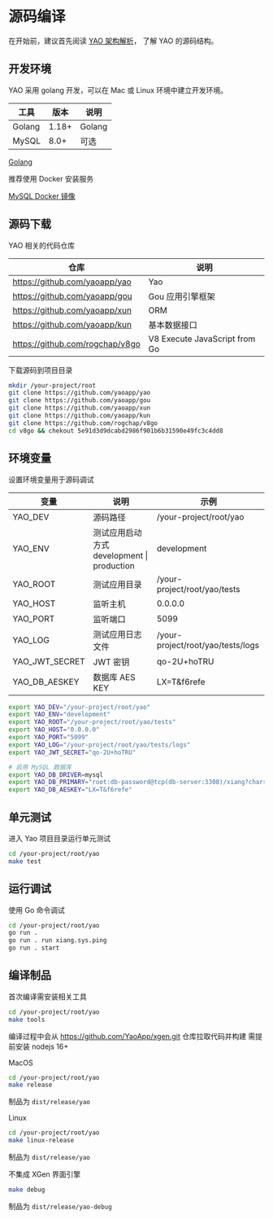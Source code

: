# 源码编译

在开始前，建议首先阅读 [YAO 架构解析](../%E4%BB%8B%E7%BB%8D/YAO%E6%9E%B6%E6%9E%84%E8%A7%A3%E6%9E%90.mdx)， 了解 YAO 的源码结构。

## 开发环境

YAO 采用 golang 开发，可以在 Mac 或 Linux 环境中建立开发环境。

| 工具   | 版本  | 说明   |
| ------ | ----- | ------ |
| Golang | 1.18+ | Golang |
| MySQL  | 8.0+  | 可选   |

[Golang](https://go.dev/learn/)

推荐使用 Docker 安装服务

[MySQL Docker 镜像](https://hub.docker.com/layers/mysql/library/mysql/8.0.26/images/sha256-882e55f40d61034a2bb8a1abab1353571ad2a33866f382350788eb34740528b5?context=explore)

## 源码下载

YAO 相关的代码仓库

| 仓库                            | 说明                          |
| ------------------------------- | ----------------------------- |
| https://github.com/yaoapp/yao   | Yao                           |
| https://github.com/yaoapp/gou   | Gou 应用引擎框架              |
| https://github.com/yaoapp/xun   | ORM                           |
| https://github.com/yaoapp/kun   | 基本数据接口                  |
| https://github.com/rogchap/v8go | V8 Execute JavaScript from Go |

下载源码到项目目录

```bash
mkdir /your-project/root
git clone https://github.com/yaoapp/yao
git clone https://github.com/yaoapp/gou
git clone https://github.com/yaoapp/xun
git clone https://github.com/yaoapp/kun
git clone https://github.com/rogchap/v8go
cd v8go && chekout 5e91d3d9dcabd2986f901b6b31590e49fc3c4dd8
```

## 环境变量

设置环境变量用于源码调试

| 变量           | 说明                                       | 示例                              |
| -------------- | ------------------------------------------ | --------------------------------- |
| YAO_DEV        | 源码路径                                   | /your-project/root/yao            |
| YAO_ENV        | 测试应用启动方式 development \| production | development                       |
| YAO_ROOT       | 测试应用目录                               | /your-project/root/yao/tests      |
| YAO_HOST       | 监听主机                                   | 0.0.0.0                           |
| YAO_PORT       | 监听端口                                   | 5099                              |
| YAO_LOG        | 测试应用日志文件                           | /your-project/root/yao/tests/logs |
| YAO_JWT_SECRET | JWT 密钥                                   | qo-2U+hoTRU                       |
| YAO_DB_AESKEY  | 数据库 AES KEY                             | LX=T&f6refe                       |

```bash
export YAO_DEV="/your-project/root/yao"
export YAO_ENV="development"
export YAO_ROOT="/your-project/root/yao/tests"
export YAO_HOST="0.0.0.0"
export YAO_PORT="5099"
export YAO_LOG="/your-project/root/yao/tests/logs"
export YAO_JWT_SECRET="qo-2U+hoTRU"

# 启用 MySQL 数据库
export YAO_DB_DRIVER=mysql
export YAO_DB_PRIMARY="root:db-password@tcp(db-server:3308)/xiang?charset=utf8mb4&parseTime=True&loc=Local"
export YAO_DB_AESKEY="LX=T&f6refe"

```

## 单元测试

进入 Yao 项目目录运行单元测试

```bash
cd /your-project/root/yao
make test
```

## 运行调试

使用 Go 命令调试

```bash
cd /your-project/root/yao
go run .
go run . run xiang.sys.ping
go run . start
```

## 编译制品

首次编译需安装相关工具

```bash
cd /your-project/root/yao
make tools
```

编译过程中会从 https://github.com/YaoApp/xgen.git 仓库拉取代码并构建
需提前安装 nodejs 16+

MacOS

```bash
cd /your-project/root/yao
make release
```

制品为 `dist/release/yao`

Linux

```bash
cd /your-project/root/yao
make linux-release
```

制品为 `dist/release/yao`

不集成 XGen 界面引擎

```bash
make debug
```

制品为 `dist/release/yao-debug`
